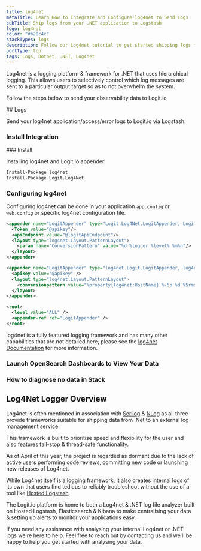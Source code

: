 ```yaml
---
title: log4net
metaTitle: Learn How to Integrate and Configure log4net to Send Logs
subTitle: Ship logs from your .NET application to Logstash
logo: log4net
color: "#b20c4c"
stackTypes: logs
description: Follow our Log4net tutorial to get started shipping logs from your .net applications to Logstash for monitoring and analysis. 
portType: tcp
tags: Logs, Dotnet, .NET, Log4net
---
```


Log4net is a logging platform & framework for .NET that uses hierarchical logging. This allows users to 
selectively control which log messages are sent to a particular output target so as to not overwhelm the 
system.

Follow the steps below to send your observability data to Logit.io

<Steps>
  ## Logs

  Send your log4net application/access/error logs to Logit.io via Logstash.
  
  ### Install Integration
  <InstallIntegration/>
  ### Install

  Installing log4net and Logit.io appender.

  ```ps copy
  Install-Package log4net
  Install-Package Logit.Log4Net
  ```

  ### Configuring log4net

  Configuring log4net can be done in your application `app.config` or `web.config` or specific log4net configuration file.
  
  ```xml copy showLineNumbers
  <appender name="LogitAppender" type="Logit.Log4Net.LogitAppender, Logit.Log4net">
    <Token value="@apikey"/>
    <apiEndpoint value="@logitApiEndpoint"/>
    <layout type="log4net.Layout.PatternLayout">
      <param name="ConversionPattern" value="%d %logger %level% %m%n"/>
    </layout>
  </appender>

  <appender name="LogitAppender" type="log4net.Logit.LogitAppender, log4net.Logit">
    <apikey value="@apikey" />
    <layout type="log4net.Layout.PatternLayout">
      <conversionpattern value="%property{log4net:HostName} %-5p %d %5rms %-22.22c{1} %-18.18M - %m%n" />
    </layout>
  </appender>
  
  <root>
    <level value="ALL" />
    <appender-ref ref="LogitAppender" />
  </root>
  ```
       
  log4net is a fully featured logging framework and has many other capabilities that are not 
  detailed here, please see the [log4net Documentation](https://logging.apache.org/log4net/) for more information.

  ### Launch OpenSearch Dashboards to View Your Data

  <LaunchVisualizer type="logs" />

  ### How to diagnose no data in Stack

  <DiagnoseNoData />
</Steps>

## Log4Net Logger Overview

Log4net is often mentioned in association with [Serilog](/integrations/serilog) & 
[NLog](/integrations/nlog) as all three provide frameworks suitable for shipping 
data from .Net to an external log management service.

This framework is built to prioritise speed and flexibility for the user and also 
features fail-stop & thread-safe functionality. 

As of April of this year, the project is regarded as dormant due to the lack of active 
users performing code reviews, committing new code or launching new releases of Log4net.

While Log4net itself is a logging framework, it also creates internal logs of its own 
that users find tedious to reliably troubleshoot without the use of a tool like 
[Hosted Logstash](https://logit.io/platform/features/hosted-logstash/). 

The Logit.io platform is home to both a Log4net & .NET log file analyzer 
built on Hosted Logstash, Elasticsearch & Kibana to make centralising 
your data & setting up alerts to monitor your applications easy.

If you need any assistance with analysing your internal Log4net or .NET 
logs we're here to help. Feel free to reach out by contacting us 
<IntercomButton text="via live chat" /> and we'll be happy to help 
you get started with analysing your data.